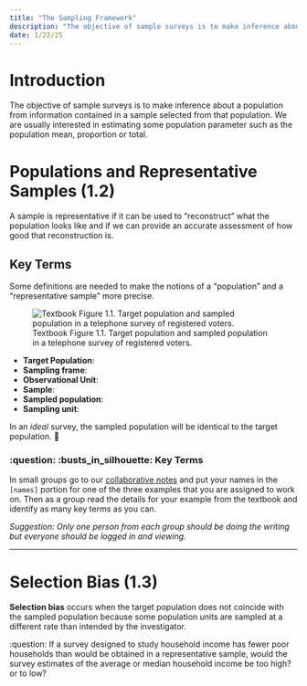 ```yaml
---
title: "The Sampling Framework"
description: "The objective of sample surveys is to make inference about a population from information contained in a sample selected from that population."
date: 1/22/25
---
```



# Introduction

The objective of sample surveys is to make inference about a population from information contained in a sample selected from that population. We are usually interested in estimating some population parameter such as the population mean, proportion or total.

# Populations and Representative Samples (1.2)

A sample is representative if it can be used to "reconstruct" what the population looks like and if we can provide an accurate assessment of how good that reconstruction is.

## Key Terms

Some definitions are needed to make the notions of a "population" and a "representative sample" more precise.

![Textbook Figure 1.1. Target population and sampled population in a telephone survey of registered voters.](../figs/fig1_1.png)

-   **Target Population**:
-   **Sampling frame**:  
-   **Observational Unit**: 
-   **Sample**: 
-   **Sampled population**: 
-   **Sampling unit**: 

In an *ideal* survey, the sampled population will be identical to the target population. 🦄

::: {.callout-note appearance="minimal"}
### :question: :busts_in_silhouette: Key Terms

In small groups go to our [collaborative notes](https://hackmd.io/@norcalbiostat/cn01-intro_sampling) and put your names in the `[names]` portion for one of the three examples that you are assigned to work on. Then as a group read the details for your example from the textbook and identify as many key terms as you can. 

_Suggestion: Only one person from each group should be doing the writing but everyone should be logged in and viewing._
:::

----

# Selection Bias (1.3)

**Selection bias** occurs when the target population does not coincide with the sampled population because some population units are sampled at a different rate than intended by the investigator. 

:question: If a survey designed to study household income has fewer poor households than would be obtained in a representative sample, would the survey estimates of the average or median household income be too high? or to low? 

